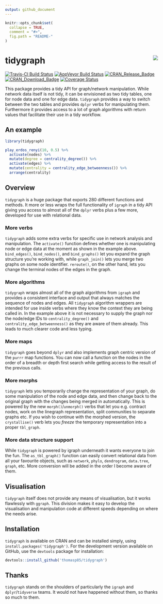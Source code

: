 ```yaml
---
output: github_document
---
```


<!-- README.md is generated from README.Rmd. Please edit that file -->

```r
knitr::opts_chunk$set(
  collapse = TRUE,
  comment = "#>",
  fig.path = "README-"
)
```

# tidygraph <img src="man/figures/logo.png" align="right" />

[![Travis-CI Build Status](https://travis-ci.org/jameelalsalam/tidygraph.svg?branch=master)](https://travis-ci.org/jameelalsalam/tidygraph)
[![AppVeyor Build Status](https://ci.appveyor.com/api/projects/status/github/jameelalsalam/tidygraph?branch=master&svg=true)](https://ci.appveyor.com/project/jameelalsalam/tidygraph)
[![CRAN_Release_Badge](http://www.r-pkg.org/badges/version-ago/tidygraph)](https://CRAN.R-project.org/package=tidygraph)
[![CRAN_Download_Badge](http://cranlogs.r-pkg.org/badges/tidygraph)](https://CRAN.R-project.org/package=tidygraph)
[![Coverage Status](https://img.shields.io/codecov/c/github/thomasp85/tidygraph/master.svg)](https://codecov.io/github/thomasp85/tidygraph?branch=master)

This package provides a tidy API for graph/network manipulation. While network 
data itself is not tidy, it can be envisioned as two tidy tables, one for node
data and one for edge data. `tidygraph` provides a way to switch between the two
tables and provides `dplyr` verbs for manipulating them. Furthermore it provides
access to a lot of graph algorithms with return values that facilitate their
use in a tidy workflow.

## An example
```r
library(tidygraph)

play_erdos_renyi(10, 0.5) %>% 
  activate(nodes) %>% 
  mutate(degree = centrality_degree()) %>% 
  activate(edges) %>% 
  mutate(centrality = centrality_edge_betweenness()) %>% 
  arrange(centrality)
```

## Overview
`tidygraph` is a huge package that exports 280 different functions and methods.
It more or less wraps the full functionality of `igraph` in a tidy API giving 
you access to almost all of the `dplyr` verbs plus a few more, developed for use 
with relational data.

### More verbs
`tidygraph` adds some extra verbs for specific use in network analysis and 
manipulation. The `activate()` function defines whether one is manipulating node or edge
data at the moment as shown in the example above. `bind_edges()`, `bind_nodes()`,
and `bind_graphs()` let you expand the graph structure you're working with,
while `graph_join()` lets you merge two graphs on some node identifier. 
`reroute()`, on the other hand, lets you change the terminal nodes of the edges in
the graph.

### More algorithms
`tidygraph` wraps almost all of the graph algorithms from `igraph` and provides a 
consistent interface and output that always matches the sequence of nodes and 
edges. All `tidygraph` algorithm wrappers are intended for use inside verbs 
where they know the context they are being called in. In the example above it is
not necessary to supply the graph nor the node/edge IDs to `centrality_degree()`
and `centrality_edge_betweenness()` as they are aware of them already. This 
leads to much clearer code and less typing.

### More maps
`tidygraph` goes beyond `dplyr` and also implements graph centric version of the
`purrr` map functions. You can now call a function on the nodes in the order of
a breadth or depth first search while getting access to the result of the 
previous calls.

### More morphs
`tidygraph` lets you temporarily change the representation of your graph, do
some manipulation of the node and edge data, and then change back to the
original graph with the changes being merged in automatically. This is powered
by the new `morph()`/`unmorph()` verbs that let you e.g. contract nodes, work on
the linegraph representation, split communities to separate graphs etc. If you
wish to continue with the morphed version, the `crystallise()` verb lets you
*freeze* the temporary representation into a proper `tbl_graph`.

### More data structure support
While `tidygraph` is powered by igraph underneath it wants everyone to join the
fun. The `as_tbl_graph()` function can easily convert relational data from all
your favourite objects, such as `network`, `phylo`, `dendrogram`, `data.tree`,
`graph`, etc. More conversion will be added in the order I become aware of them.

## Visualisation
`tidygraph` itself does not provide any means of visualisation, but it works
flawlessly with `ggraph`. This division makes it easy to develop the 
visualisation and manipulation code at different speeds depending on where the
needs arise.

## Installation
`tidygraph` is available on CRAN and can be installed simply, using 
`install.packages('tidygraph')`. For the development version available on GitHub,
use the `devtools` package for installation:

```r
devtools::install_github('thomasp85/tidygraph')
```

## Thanks
`tidygraph` stands on the shoulders of particularly the `igraph` and 
`dplyr`/`tidyverse` teams. It would not have happened without them, so thanks so
much to them.
